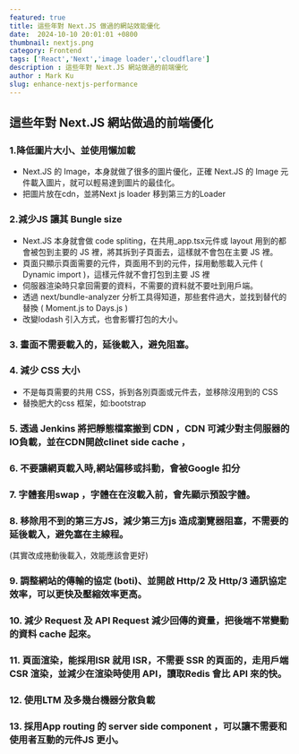 ```yaml
---
featured: true
title: 這些年對 Next.JS 做過的網站效能優化
date:  2024-10-10 20:01:01 +0800
thumbnail: nextjs.png
category: Frontend
tags: ['React','Next','image loader','cloudflare']
description : 這些年對 Next.JS 網站做過的前端優化
author : Mark Ku
slug: enhance-nextjs-performance
---
```

## 這些年對 Next.JS 網站做過的前端優化
### 1.降低圖片大小、並使用懶加載
* Next.JS 的 Image，本身就做了很多的圖片優化，正確 Next.JS 的 Image 元件載入圖片，就可以輕易達到圖片的最佳化。
* 把圖片放在cdn，並將Next js loader 移到第三方的Loader 
### 2.減少JS 讓其 Bungle size 
* Next.JS 本身就會做 code spliting，在共用_app.tsx元件或 layout 用到的都會被包到主要的 JS 裡，將其拆到子頁面去，這樣就不會包在主要 JS 裡。
* 頁面只顯示頁面需要的元件，頁面用不到的元件，採用動態載入元件 ( Dynamic import )，這樣元件就不會打包到主要 JS 裡
* 伺服器渲染時只拿回需要的資料，不需要的資料就不要吐到用戶端。
* 透過 next/bundle-analyzer 分析工具得知道，那些套件過大，並找到替代的替換 ( Moment.js to Days.js )
* 改變lodash 引入方式，也會影響打包的大小。
### 3. 畫面不需要載入的，延後載入，避免阻塞。
### 4. 減少 CSS 大小 
* 不是每頁需要的共用 CSS，拆到各別頁面或元件去，並移除沒用到的 CSS 
* 替換肥大的css 框架，如:bootstrap 
### 5. 透過 Jenkins 將把靜態檔案搬到 CDN ，CDN 可減少對主伺服器的IO負載，並在CDN開啟clinet side  cache ，
### 6. 不要讓網頁載入時,網站偏移或抖動，會被Google 扣分
### 7. 字體套用swap ，字體在在沒載入前，會先顯示預設字體。
### 8. 移除用不到的第三方JS，減少第三方js 造成瀏覽器阻塞，不需要的延後載入，避免塞在主線程。
(其實改成捲動後載入，效能應該會更好)
### 9. 調整網站的傳輸的協定 (boti)、並開啟 Http/2 及 Http/3 通訊協定效率，可以更快及壓縮效率更高。
### 10. 減少 Request 及 API Request 減少回傳的資量，把後端不常變動的資料 cache 起來。
### 11. 頁面渲染，能採用ISR 就用 ISR，不需要 SSR 的頁面的，走用戶端 CSR 渲染，並減少在渲染時使用 API，讀取Redis 會比 API 來的快。
### 12. 使用LTM 及多幾台機器分散負載
### 13. 採用App routing 的 server side component ，可以讓不需要和使用者互動的元件JS 更小。

